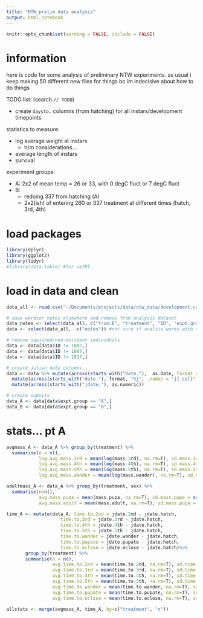 ```yaml
---
title: "NTW prelim data analysis"
output: html_notebook
---
```


```r
knitr::opts_chunk$set(warning = FALSE, include = FALSE)
```

# information

here is code for some analysis of preliminary NTW experiments. as usual i keep making 50 different new files for things bc im indecisive about how to do things

TODO list: (search `// TODO`)

* create `daysto.` columns (from hatching) for all instars/development timepoints


statistics to measure:

* log average weight at instars
  * h/m considerations...
* average length of instars
* survival


experiment groups:

* A: 2x2 of mean temp = 26 or 33, with 0 degC fluct or 7 degC fluct
* B: 
  * redoing 337 from hatching (A)
  * 2x2(ish) of entering 260 or 337 treatment at different times (hatch, 3rd, 4th)

# load packages

```r
library(dplyr)
library(ggplot2)
library(tidyr)
#library(data.table) #for setDT
```

# load in data and clean
```r
data_all <- read.csv("~/Documents/projects/data/ntw_data/development.csv", header = T)

# save wordier notes elsewhere and remove from analysis dataset
data_notes <- select(data_all, c("from.E", "treatment", "ID", "expt.group", "pupa.deformities", "notes"))
data <- select(data_all, -c("notes")) #not sure if analsis works with this column

# remove squished/non-existent individuals
data <- data[data$ID != 1002,]
data <- data[data$ID != 1007,]
data <- data[data$ID != 1017,]

# create julian date columns
data <- data %>% mutate(across(starts_with("date."),  as.Date, format = "%m/%d/%y")) %>%
  mutate(across(starts_with("date."), format, "%j", .names = "j{.col}"), .after = 1) %>% # after isnt working idky
  mutate(across(starts_with("jdate."), as.numeric))

# create subsets
data_A <- data[data$expt.group == "A",]
data_B <- data[data$expt.group == "B",]

```

# stats... pt A

```r
avgmass_A <- data_A %>% group_by(treatment) %>%
  summarise(n = n(),
            log.avg.mass.3rd = mean(log(mass.3rd), na.rm=T), sd.mass.3rd = sd(log(mass.3rd), na.rm=T),
            log.avg.mass.4th = mean(log(mass.4th), na.rm=T), sd.mass.4rd = sd(log(mass.4th), na.rm=T),
            log.avg.mass.5th = mean(log(mass.5th), na.rm=T), sd.mass.5th = sd(log(mass.5th), na.rm=T),
            log.avg.mass.wander = mean(log(mass.wander), na.rm=T), sd.mass.wander = sd(log(mass.wander), na.rm=T))

adultmass_A <- data_A %>% group_by(treatment, sex) %>%
  summarise(n=n(),
            avg.mass.pupa = mean(mass.pupa, na.rm=T), sd.mass.pupa = sd(mass.pupa, na.rm=T),
            avg.mass.adult = mean(mass.adult, na.rm=T), sd.mass.pupa = sd(mass.pupa, na.rm=T))

time_A <- mutate(data_A, time.to.2nd = jdate.2nd - jdate.hatch,
                    time.to.3rd = jdate.3rd - jdate.hatch,
                    time.to.4th = jdate.4th - jdate.hatch,
                    time.to.5th = jdate.5th - jdate.hatch,
                    time.to.wander = jdate.wander - jdate.hatch,
                    time.to.pupate = jdate.pupate - jdate.hatch,
                    time.to.eclose = jdate.eclose - jdate.hatch)%>%
       group_by(treatment) %>%
       summarise(n = n(),
                 avg.time.to.2nd = mean(time.to.2nd, na.rm=T), sd.time.to.2nd = sd(time.to.2nd, na.rm=T),
                 avg.time.to.3rd = mean(time.to.3rd, na.rm=T), sd.time.to.3rd = sd(time.to.3rd, na.rm=T),
                 avg.time.to.4th = mean(time.to.4th, na.rm=T), sd.time.to.4th = sd(time.to.4th, na.rm=T),
                 avg.time.to.5th = mean(time.to.5th, na.rm=T), sd.time.to.5th = sd(time.to.5th, na.rm=T),
                 avg.time.to.wander = mean(time.to.wander, na.rm=T), sd.time.to.wander = sd(time.to.wander, na.rm=T),
                 avg.time.to.pupate = mean(time.to.pupate, na.rm=T), sd.time.to.pupate = sd(time.to.pupate, na.rm=T),
                 avg.time.to.eclose = mean(time.to.eclose, na.rm=T), sd.time.to.eclose = sd(time.to.eclose, na.rm=T))

allstats <- merge(avgmass_A, time_A, by=c("treatment", "n"))
```


